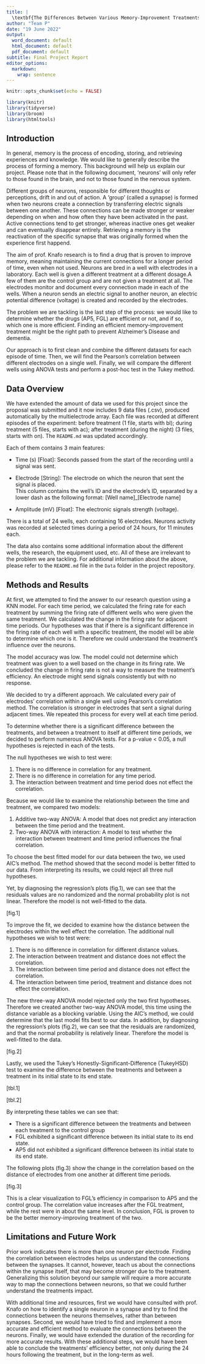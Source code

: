 ---
title: |
  \textbf{The Differences Between Various Memory-Improvement Treatments on Neurons\\ using Multielectrode Array}
author: "Team P"
date: "19 June 2022"
output:
  word_document: default
  html_document: default
  pdf_document: default
subtitle: Final Project Report
editor_options:
  markdown:
    wrap: sentence
---

```{r setup, include=FALSE}
knitr::opts_chunk$set(echo = FALSE)
```

```{r load-packages, message = FALSE, echo=FALSE}
library(knitr)
library(tidyverse)
library(broom)
library(htmltools)
```

```{=tex}
\begin{center}
The code repository can be found \href{https://github.com/omertol/R-project}{here}.
\end{center}
```

## Introduction

In general, memory is the process of encoding, storing, and retrieving experiences and knowledge.
We would like to generally describe the process of forming a memory.
This background will help us explain our project.
Please note that in the following document, 'neurons' will only refer to those found in the brain, and not to those found in the nervous system.

Different groups of neurons, responsible for different thoughts or perceptions, drift in and out of action.
A 'group' (called a synapse) is formed when two neurons create a connection by transferring electric signals between one another.
These connections can be made stronger or weaker depending on when and how often they have been activated in the past.
Active connections tend to get stronger, whereas inactive ones get weaker and can eventually disappear entirely.
Retrieving a memory is the reactivation of the specific synapse that was originally formed when the experience first happend.

The aim of prof. Knafo research is to find a drug that is proven to improve memory, meaning maintaining the current connections for a longer period of time, even when not used.
Neurons are bred in a well with electrodes in a laboratory. Each well is given a different treatment at a different dosage.A few of them are the control group and are not given a treatment at all.
The electrodes monitor and document every connection made in each of the wells.
When a neuron sends an electric signal to another neuron, an electric potential difference (voltage) is created and recorded by the electrodes.

The problem we are tackling is the last step of the process: we would like to determine whether the drugs (AP5, FGL) are efficient or not, and if so, which one is more efficient.
Finding an efficient memory-improvement treatment might be the right path to prevent Alzheimer's Disease and dementia.

Our approach is to first clean and combine the different datasets for each episode of time. Then, we will find the Pearson's correlation between different electrodes on a single well. Finally, we will compare the different wells using ANOVA tests and perform a post-hoc test in the Tukey method.

## Data Overview

We have extended the amount of data we used for this project since the proposal was submitted and it now includes 9 data files (.csv), produced automatically by the multielectrode array.
Each file was recorded at different episodes of the experiment: before treatment (1 file, starts with bl); during treatment (5 files, starts with ac); after treatment (during the night) (3 files, starts with on). The `README.md` was updated accordingly.

Each of them contains 3 main features:

-   Time (s) [Float]: Seconds passed from the start of the recording until a signal was sent.

-   Electrode [String]: The electrode on which the neuron that sent the signal is placed.
    \
    This column contains the well's ID and the electrode's ID, separated by a lower dash as the following format: [Well name]\_[Electrode name]

-   Amplitude (mV) [Float]: The electronic signals strength (voltage).

There is a total of 24 wells, each containing 16 electrodes.
Neurons activity was recorded at selected times during a period of 24 hours, for 11 minutes each.

The data also contains some additional information about the different wells, the research, the equipment used, etc.
All of these are irrelevant to the problem we are tackling.
For additional information about the above, please refer to the `README.md` file in the `Data` folder in the project repository.

## Methods and Results

At first, we attempted to find the answer to our research question using a KNN model. For each time period, we calculated the firing rate for each treatment by summing the firing rate of different wells who were given the same treatment. We calculated the change in the firing rate for adjacent time periods. Our hypotheses was that if there is a significant difference in the firing rate of each well with a specific treatment, the model will be able to determine which one is it. Therefore we could understand the treatment's influence over the neurons. 

The model accuracy was low. The model could not determine which treatment was given to a well based on the change in its firing rate.
We concluded the change in firing rate is not a way to measure the treatment's efficiency. An electrode might send signals consistently but with no response.

We decided to try a different approach. We calculated every pair of electrodes' correlation within a single well using Pearson's correlation method. The correlation is stronger in electrodes that sent a signal during adjacent times. We repeated this process for every well at each time period. 

To determine whether there is a significant difference between the treatments, and between a treatment to itself at different time periods, we decided to perform numerous ANOVA tests. For a p-value < 0.05, a null hypotheses is rejected in each of the tests. 

The null hypotheses we wish to test were:

1. There is no difference in correlation for any treatment.
2. There is no difference in correlation for any time period.
3. The interaction between treatment and time period does not effect the correlation.

Because we would like to examine the relationship between the time and treatment, we compared two models:

1. Additive two-way ANOVA: A model that does not predict any interaction between the time period and the treatment. 
2. Two-way ANOVA with interaction: A model to test whether the interaction between treatment and time period influences the final correlation.

To choose the best fitted model for our data between the two, we used AIC's method. The method showed that the second model is better fitted to our data. From interpreting its results, we could reject all three null hypotheses. 

Yet, by diagnosing the regression's plots (fig.1), we can see that the residuals values are no randomized and the normal probability plot is not linear. Therefore the model is not well-fitted to the data.

[fig.1]

To improve the fit, we decided to examine how the distance between the electrodes within the well effect the correlation. The additional null hypotheses we wish to test were: 

1. There is no difference in correlation for different distance values.
2. The interaction between treatment and distance does not effect the correlation.
3. The interaction between time period and distance does not effect the correlation.
4. The interaction between time period, treatment and distance does not effect the correlation.

The new three-way ANOVA model rejected only the two first hypotheses. Therefore we created another two-way ANOVA model, this time using the distance variable as a blocking variable. 
Using the AIC's method, we could determine that the last model fits best to our data. 
In addition, by diagnosing the regression's plots (fig.2), we can see that the residuals are randomized, and that the normal probability is relatively linear. Therefore the model is well-fitted to the data.

[fig.2]

Lastly, we used the Tukey's Honestly-Significant-Difference (TukeyHSD) test to examine the difference between the treatments and between a treatment in its initial state to its end state.

[tbl.1]

[tbl.2]

By interpreting these tables we can see that:

* There is a significant difference between the treatments and between each treatment to the control group
* FGL exhibited a significant difference between its initial state to its end state.
* AP5 did not exhibited a significant difference between its initial state to its end state.

The following plots (fig.3) show the change in the correlation based on the distance of electrodes from one another at different time periods.

[fig.3]

This is a clear visualization to FGL's efficiency in comparison to AP5 and the control group. The correlation value increases after the FGL treatment, while the rest were in about the same level.
In conclusion, FGL is proven to be the better memory-improving treatment of the two.

## Limitations and Future Work

Prior work indicates there is more than one neuron per electrode. Finding the correlation between electrodes helps us understand the connections between the synapses. It cannot, however, teach us about the connections within the synapse itself, that may become stronger due to the treatment.
Generalizing this solution beyond our sample will require a more accurate way to map the connections between neurons, so that we could further understand the treatments impact.

With additional time and resources, first we would have consulted with prof. Knafo on how to identify a single neuron in a synapse and try to find the connections between the neurons themselves, rather than between synapses. Second, we would have tried to find and implement a more accurate and efficient method to evaluate the connections between the neurons. Finally, we would have extended the duration of the recording for more accurate results. With these additional steps, we would have been able to conclude the treatments' efficiency better, not only during the 24 hours following the treatment, but in the long-term as well.

```{=tex}
\begin{center}
Special thanks to prof. Shira Knafo, who kindly agreed to share the data from her research: "Understanding Neural Development with Multielectrode Array" with us. The data was imperative to this project, and proved to be invaluable during its making.
\end{center}
```
